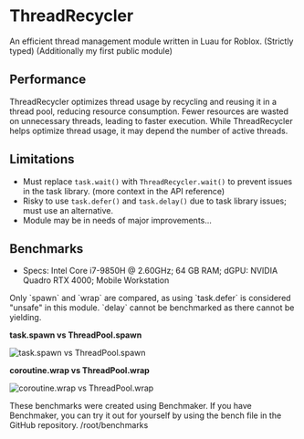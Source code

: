 
# ThreadRecycler

An efficient thread management module written in Luau for Roblox. (Strictly typed) (Additionally my first public module)

## Performance

ThreadRecycler optimizes thread usage by recycling and reusing it in a thread pool, reducing resource consumption. Fewer resources are wasted on unnecessary threads, leading to faster execution. While ThreadRecycler helps optimize thread usage, it may depend the number of active threads.

## Limitations
* Must replace `task.wait()` with `ThreadRecycler.wait()` to prevent issues in the task library. (more context in the API reference)
* Risky to use `task.defer()` and `task.delay()` due to task library issues; must use an alternative. 
* Module may be in needs of major improvements...

## Benchmarks

* Specs: Intel Core i7-9850H @ 2.60GHz; 64 GB RAM; dGPU: NVIDIA Quadro RTX 4000; Mobile Workstation

<Callout type="info">
Only `spawn` and `wrap` are compared, as using `task.defer` is considered "unsafe" in this module. `delay` cannot be benchmarked as there cannot be yielding. 
</Callout>

**task.spawn vs ThreadPool.spawn**

![task.spawn vs ThreadPool.spawn](../../../benchmarks/spawnbenchmark.png)

**coroutine.wrap vs ThreadPool.wrap**

![coroutine.wrap vs ThreadPool.wrap](../../../benchmarks/wrapbenchmarks.png)

<Callout type="info">
These benchmarks were created using Benchmaker. If you have Benchmaker, you can try it out for yourself by using the bench file in the GitHub repository. /root/benchmarks
</Callout>

